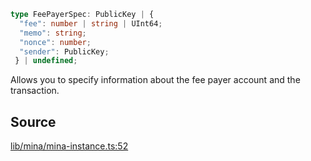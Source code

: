 ```ts
type FeePayerSpec: PublicKey | {
  "fee": number | string | UInt64;
  "memo": string;
  "nonce": number;
  "sender": PublicKey;
 } | undefined;
```

Allows you to specify information about the fee payer account and the transaction.

## Source

[lib/mina/mina-instance.ts:52](https://github.com/o1-labs/o1js/blob/3b1b22555bd0099419efc0703dfdb8b2eb7c3e6f/src/lib/mina/mina-instance.ts#L52)
